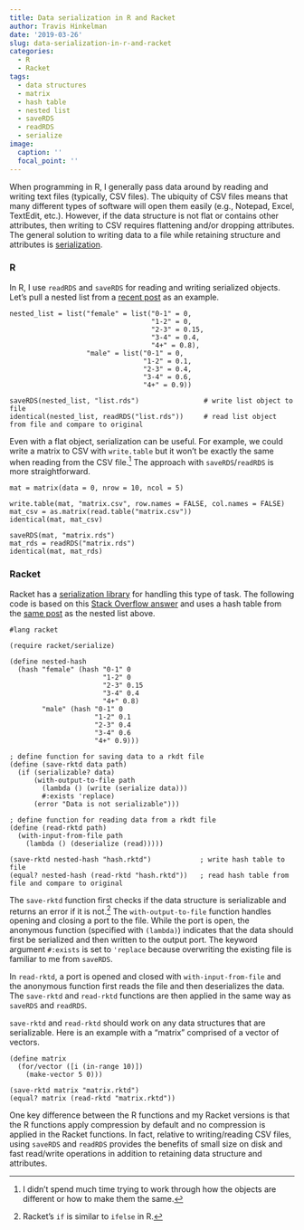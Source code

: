 ```yaml
---
title: Data serialization in R and Racket
author: Travis Hinkelman
date: '2019-03-26'
slug: data-serialization-in-r-and-racket
categories:
  - R
  - Racket
tags:
  - data structures
  - matrix
  - hash table
  - nested list
  - saveRDS
  - readRDS
  - serialize
image:
  caption: ''
  focal_point: ''
---
```


When programming in R, I generally pass data around by reading and writing text files (typically, CSV files). The ubiquity of CSV files means that many different types of software will open them easily (e.g., Notepad, Excel, TextEdit, etc.). However, if the data structure is not flat or contains other attributes, then writing to CSV requires flattening and/or dropping attributes. The general solution to writing data to a file while retaining structure and attributes is [serialization](https://en.wikipedia.org/wiki/Serialization).

### R

In R, I use `readRDS` and `saveRDS` for reading and writing serialized objects. Let's pull a nested list from a [recent post](/post/named-lists-hash-tables/) as an example. 

```
nested_list = list("female" = list("0-1" = 0, 
                                   "1-2" = 0,
                                   "2-3" = 0.15,
                                   "3-4" = 0.4,
                                   "4+" = 0.8),
                   "male" = list("0-1" = 0, 
                                 "1-2" = 0.1,
                                 "2-3" = 0.4,
                                 "3-4" = 0.6,
                                 "4+" = 0.9))

saveRDS(nested_list, "list.rds")                # write list object to file
identical(nested_list, readRDS("list.rds"))     # read list object from file and compare to original
```

Even with a flat object, serialization can be useful. For example, we could write a matrix to CSV with `write.table` but it won't be exactly the same when reading from the CSV file.^[I didn't spend much time trying to work through how the objects are different or how to make them the same.] The approach with `saveRDS`/`readRDS` is more straightforward.

```
mat = matrix(data = 0, nrow = 10, ncol = 5)

write.table(mat, "matrix.csv", row.names = FALSE, col.names = FALSE)
mat_csv = as.matrix(read.table("matrix.csv"))
identical(mat, mat_csv)

saveRDS(mat, "matrix.rds")
mat_rds = readRDS("matrix.rds")
identical(mat, mat_rds)
```

### Racket

Racket has a [serialization library](https://docs.racket-lang.org/reference/serialization.html) for handling this type of task. The following code is based on this [Stack Overflow answer](https://stackoverflow.com/a/35357586/2912447) and uses a hash table from the [same post](/post/named-lists-hash-tables/) as the nested list above.

```
#lang racket

(require racket/serialize)

(define nested-hash
  (hash "female" (hash "0-1" 0
                       "1-2" 0
                       "2-3" 0.15
                       "3-4" 0.4
                       "4+" 0.8)
        "male" (hash "0-1" 0
                     "1-2" 0.1
                     "2-3" 0.4
                     "3-4" 0.6
                     "4+" 0.9)))

; define function for saving data to a rkdt file                     
(define (save-rktd data path)
  (if (serializable? data)
      (with-output-to-file path
        (lambda () (write (serialize data)))
        #:exists 'replace)                       
      (error "Data is not serializable")))
      
; define function for reading data from a rkdt file      
(define (read-rktd path)
  (with-input-from-file path
    (lambda () (deserialize (read)))))
    
(save-rktd nested-hash "hash.rktd")            ; write hash table to file
(equal? nested-hash (read-rktd "hash.rktd"))   ; read hash table from file and compare to original
```

The `save-rktd` function first checks if the data structure is serializable and returns an error if it is not.^[Racket’s `if` is similar to `ifelse` in R.] The `with-output-to-file` function handles opening and closing a port to the file. While the port is open, the anonymous function (specified with `(lambda)`) indicates that the data should first be serialized and then written to the output port. The keyword argument `#:exists` is set to `'replace` because overwriting the existing file is familiar to me from `saveRDS`.

In `read-rktd`, a port is opened and closed with `with-input-from-file` and the anonymous function first reads the file and then deserializes the data. The `save-rktd` and `read-rktd` functions are then applied in the same way as `saveRDS` and `readRDS`. 

`save-rktd` and `read-rktd` should work on any data structures that are serializable. Here is an example with a "matrix" comprised of a vector of vectors. 

```
(define matrix
  (for/vector ([i (in-range 10)])
    (make-vector 5 0)))

(save-rktd matrix "matrix.rktd")
(equal? matrix (read-rktd "matrix.rktd"))
```

One key difference between the R functions and my Racket versions is that the R functions apply compression by default and no compression is applied in the Racket functions. In fact, relative to writing/reading CSV files, using `saveRDS` and `readRDS` provides the benefits of small size on disk and fast read/write operations in addition to retaining data structure and attributes.